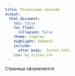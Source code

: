 ```yaml
---
title: Расписание занятий
output:
  html_document:
    toc: false
    toc_float:
      collapsed: false
    theme: simplex
    highlight: haddock
    include:
      after_body: _footer.html
    css: my_styles.css
---
```


Страница оформляется